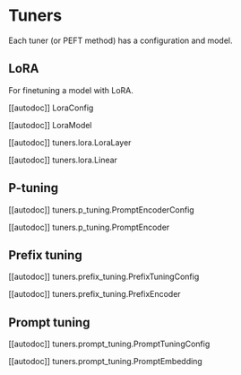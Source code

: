 # Tuners

Each tuner (or PEFT method) has a configuration and model.

## LoRA

For finetuning a model with LoRA.

[[autodoc]] LoraConfig

[[autodoc]] LoraModel

[[autodoc]] tuners.lora.LoraLayer

[[autodoc]] tuners.lora.Linear

## P-tuning

[[autodoc]] tuners.p_tuning.PromptEncoderConfig

[[autodoc]] tuners.p_tuning.PromptEncoder

## Prefix tuning

[[autodoc]] tuners.prefix_tuning.PrefixTuningConfig

[[autodoc]] tuners.prefix_tuning.PrefixEncoder

## Prompt tuning

[[autodoc]] tuners.prompt_tuning.PromptTuningConfig

[[autodoc]] tuners.prompt_tuning.PromptEmbedding